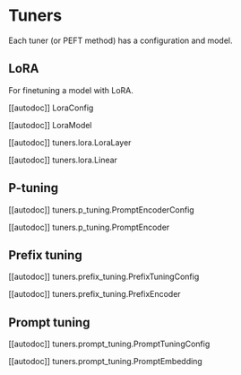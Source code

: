 # Tuners

Each tuner (or PEFT method) has a configuration and model.

## LoRA

For finetuning a model with LoRA.

[[autodoc]] LoraConfig

[[autodoc]] LoraModel

[[autodoc]] tuners.lora.LoraLayer

[[autodoc]] tuners.lora.Linear

## P-tuning

[[autodoc]] tuners.p_tuning.PromptEncoderConfig

[[autodoc]] tuners.p_tuning.PromptEncoder

## Prefix tuning

[[autodoc]] tuners.prefix_tuning.PrefixTuningConfig

[[autodoc]] tuners.prefix_tuning.PrefixEncoder

## Prompt tuning

[[autodoc]] tuners.prompt_tuning.PromptTuningConfig

[[autodoc]] tuners.prompt_tuning.PromptEmbedding